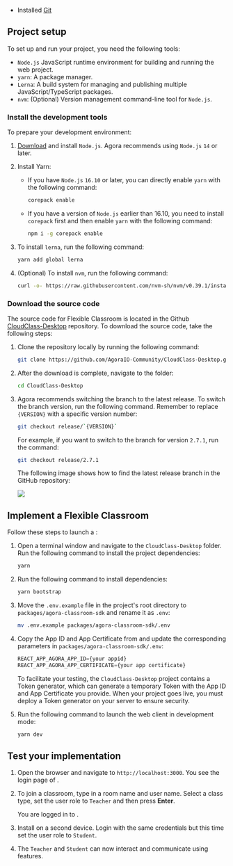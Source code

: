 <PlatformWrapper platform="web">

* Installed [Git](https://git-scm.com/downloads)

## Project setup
To set up and run your <Vg k="FC" /> project, you need the following tools: 

* `Node.js` JavaScript runtime environment for building and running the web project.
* `yarn`: A package manager.
* `Lerna`: A build system for managing and publishing multiple JavaScript/TypeScript packages.
* `nvm`: (Optional) Version management command-line tool for `Node.js`.

### Install the development tools

To prepare your development environment:

1. [Download](https://nodejs.org/zh-cn/download/) and install `Node.js`. Agora recommends using `Node.js` `14` or later.

1. Install Yarn:

   - If you have `Node.js` `16.10` or later, you can directly enable `yarn` with the following command:

      ```bash
      corepack enable
      ```

   - If you have a version of `Node.js` earlier than 16.10, you need to install `corepack` first and then enable `yarn` with the following command:

      ```bash
      npm i -g corepack enable
      ```

1. To install `lerna`, run the following command:

   ```bash
   yarn add global lerna
   ```

1. (Optional) To install `nvm`, run the following command:

   ```bash
   curl -o- https://raw.githubusercontent.com/nvm-sh/nvm/v0.39.1/install.sh | bash
   ```

### Download the source code

The source code for Flexible Classroom is located in the Github [CloudClass-Desktop](https://github.com/AgoraIO-Community/CloudClass-Desktop) repository. To download the source code, take the following steps:


1. Clone the repository locally by running the following command:

   ```bash
   git clone https://github.com/AgoraIO-Community/CloudClass-Desktop.git
   ```

1. After the download is complete, navigate to the folder:

   ```bash
   cd CloudClass-Desktop
   ```

1. Agora recommends switching the branch to the latest release. To switch the branch version, run the following command. Remember to replace `{VERSION}` with a specific version number:

   ```bash
   git checkout release/`{VERSION}`
   ```

   For example, if you want to switch to the branch for version `2.7.1`, run the command:

   ```bash
   git checkout release/2.7.1
   ```

   The following image shows how to find the latest release branch in the GitHub repository:

   ![](https://web-cdn.agora.io/docs-files/1658916187924)

## Implement a Flexible Classroom

Follow these steps to launch a <Vg k="FC" />:

1. Open a terminal window and navigate to the `CloudClass-Desktop` folder. Run the following command to install the project dependencies:

   ```bash
   yarn
   ```

2. Run the following command to install dependencies:

   ```bash
   yarn bootstrap
   ```

3. Move the `.env.example` file in the project's root directory to `packages/agora-classroom-sdk` and rename it as `.env`:

   ```bash
   mv .env.example packages/agora-classroom-sdk/.env
   ```

4. Copy the App ID and App Certificate from <Vg k="CONSOLE" /> and update the corresponding parameters in `packages/agora-classroom-sdk/.env`:

   ```javascript
   REACT_APP_AGORA_APP_ID={your appid}
   REACT_APP_AGORA_APP_CERTIFICATE={your app certificate}
   ```

   To facilitate your testing, the `CloudClass-Desktop` project contains a <Vg k="MESS" /> Token generator, which can generate a temporary <Vg k="MESS" /> Token with the App ID and App Certificate you provide. When your project goes live, you must deploy a <Vg k="MESS" /> Token generator on your server to ensure security.

5. Run the following command to launch the web client in development mode:

   ```bash
   yarn dev
   ```

## Test your implementation

1. Open the browser and navigate to `http://localhost:3000`. You see the login page of <Vg k="FC" />. 

1. To join a classroom, type in a room name and user name. Select a class type, set the user role to `Teacher` and then press **Enter**. 

   You are logged in to <Vg k="FC" />.

1. Install <Vg k="FC" /> on a second device. Login with the same credentials but this time set the user role to `Student`.

1. The `Teacher` and `Student` can now interact and communicate using <Vg k="FC" /> features.

</PlatformWrapper>
